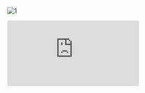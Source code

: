 ![1](/images/works/12/1.png)

<iframe
  src="https://www.youtube.com/embed/qPMoSeaWiYs?si=5tXVBvkKfoOti1xr"
  title="YouTube video player"
  frameborder="0"
  allow="accelerometer; autoplay; clipboard-write; encrypted-media; gyroscope; picture-in-picture; web-share"
  allowfullscreen
  style={{ width: '100%', aspectRatio: '16/9' }}
/>

![3](/images/works/12/3.png)
![4](/images/works/12/4.png)
![5](/images/works/12/5.png)
![6](/images/works/12/6.png)
![7](/images/works/12/7.mp4)
![8](/images/works/12/8.png)
![9](/images/works/12/9.mp4)
![10](/images/works/12/10.png)
![11](/images/works/12/11.mp4)
![12](/images/works/12/12.png)
![13](/images/works/12/13.mp4)
![14](/images/works/12/14.png)
![15](/images/works/12/15.mp4)
![16](/images/works/12/16.png)
![17](/images/works/12/17.png)
![18](/images/works/12/18.png)
